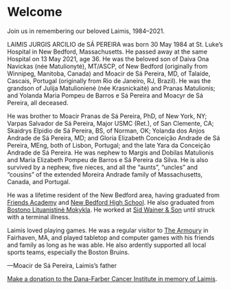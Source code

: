 
<Layout location={props.location}>
<SEO title="Home" />



# Welcome



Join us in remembering our beloved Laimis, 1984–2021.

LAIMIS JURGIS ARCILIO de SÁ PEREIRA was born 30 May 1984 at St. Luke’s
Hospital in New Bedford, Massachusetts. He passed away at the same Hospital on
13 May 2021, age 36.  He was the beloved son of Daiva Ona Navickas (née
Matulionytė), MT/ASCP, of New Bedford (originally from Winnipeg, Manitoba,
Canada) and Moacir de Sá Pereira, MD, of Talaíde, Cascais, Portugal
(originally from Rio de Janeiro, RJ, Brazil). He was the grandson of Julija
Matulionienė (née Krasnickaitė) and Pranas Matulionis; and Yolanda Maria
Pompeu de Barros e Sá Pereira and Moacyr de Sá Pereira, all deceased.

He was brother to Moacir Pranas de Sá Pereira, PhD, of New York, NY; Varpas
Salvador de Sá Pereira, Major USMC (Ret.), of San Clemente, CA; Skaidrys
Elpidio de Sá Pereira, BS, of Norman, OK; Yolanda dos Anjos Andrade de Sá
Pereira, MD; and Gloria Elizabeth Conceição Andrade de Sá Pereira, MEng, both
of Lisbon, Portugal; and the late Yara da Conceição Andrade de Sá Pereira.  He
was nephew to Margis and Dobilas Matulionis and Maria Elizabeth Pompeu de
Barros e Sá Pereira da Silva. He is also survived by a nephew, five nieces,
and all the “aunts”, “uncles” and “cousins” of the extended Moreira Andrade
family of Massachusetts, Canada, and Portugal.

He was a lifetime resident of the New Bedford area, having graduated from
[Friends Academy](https://friendsacademy1810.org) and [New Bedford High
School](https://nbhs.newbedfordschools.org/). He also graduated from [Bostono
Lituanistinė Mokykla](https://www.blsm.org).  He worked at [Sid Wainer &
Son](http://sidwainer.com) until struck with a terminal illness.

Laimis loved playing games. He was a regular visitor to [The
Armoury](https://www.facebook.com/TheArmouryWargamesandHobbies/) in Fairhaven,
MA, and played tabletop and computer games with his friends and family as long
as he was able. He also ardently supported all local sports teams, especially
the Boston Bruins.

—Moacir de Sá Pereira, Laimis’s father

[Make a donation to the Dana-Farber Cancer Institute in memory of Laimis](http://danafarber.jimmyfund.org/goto/in-memory-of-laimis).

</Layout>
